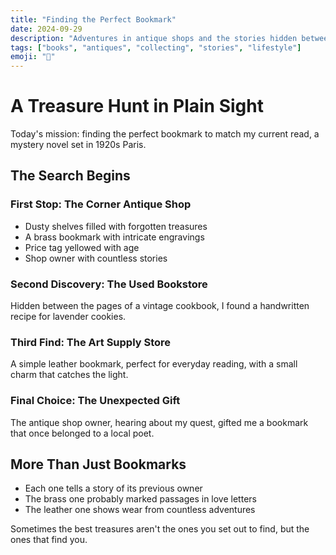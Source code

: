 ```yaml
---
title: "Finding the Perfect Bookmark"
date: 2024-09-29
description: "Adventures in antique shops and the stories hidden between pages."
tags: ["books", "antiques", "collecting", "stories", "lifestyle"]
emoji: "🔖"
---
```


# A Treasure Hunt in Plain Sight

Today's mission: finding the perfect bookmark to match my current read, a mystery novel set in 1920s Paris.

## The Search Begins

### First Stop: The Corner Antique Shop
- Dusty shelves filled with forgotten treasures
- A brass bookmark with intricate engravings
- Price tag yellowed with age
- Shop owner with countless stories

### Second Discovery: The Used Bookstore
Hidden between the pages of a vintage cookbook, I found a handwritten recipe for lavender cookies.

### Third Find: The Art Supply Store
A simple leather bookmark, perfect for everyday reading, with a small charm that catches the light.

### Final Choice: The Unexpected Gift
The antique shop owner, hearing about my quest, gifted me a bookmark that once belonged to a local poet.

## More Than Just Bookmarks

- Each one tells a story of its previous owner
- The brass one probably marked passages in love letters
- The leather one shows wear from countless adventures

Sometimes the best treasures aren't the ones you set out to find, but the ones that find you.